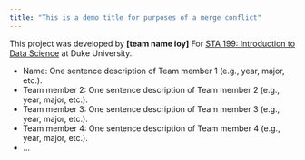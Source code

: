 ```yaml
---
title: "This is a demo title for purposes of a merge conflict"
---
```



This project was developed by **\[team name ioy\]** For [STA 199: Introduction to Data Science](https://sta199-f24.github.io/) at Duke University.


-   Name: One sentence description of Team member 1 (e.g., year, major, etc.). 
-   Team member 2: One sentence description of Team member 2 (e.g., year, major, etc.).
-   Team member 3: One sentence description of Team member 3 (e.g., year, major, etc.).
-   Team member 4: One sentence description of Team member 4 (e.g., year, major, etc.).
-   ...
